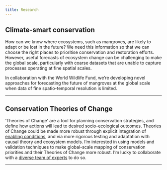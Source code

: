 ```yaml
---
title: Research
---
```


## Climate-smart conservation

How can we know where ecosystems, such as mangroves, are likely to adapt or be lost in the future? We need this information so that we can choose the right places to prioritise conservation and restoration efforts. However, useful forecasts of ecosystem change can be challenging to make the global scale, particularly with coarse datasets that are unable to capture processes operating at fine spatial scales.

In collaboration with the World Wildlife Fund, we're developing novel approaches for forecasting the future of mangroves at the global scale when data of fine spatio-temporal resolution is limited.

------------------------------------------------------------------------

## Conservation Theories of Change

'Theories of Change' are a tool for planning conservation strategies, and define how actions will lead to desired socio-ecological outcomes. Theories of Change could be made more robust through explicit integration of [enabling conditions](https://doi.org/10.1038/s41893-023-01245-y), and via more rigorous testing and adaptation with causal theory and ecosystem models. I'm interested in using models and validation techniques to make global-scale mapping of conservation priorities and their Theories of Change more robust. I'm lucky to collaborate with a [diverse team of experts](https://www.sesync.org/research/mangrove-science-action) to do so.

------------------------------------------------------------------------
